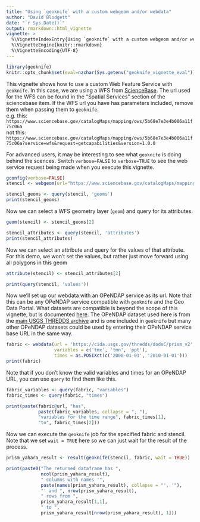 ---
title: "Using `geoknife` with a custom webgeom and/or webdata"
author: "David Blodgett"
date: "`r Sys.Date()`"
output: rmarkdown::html_vignette
vignette: >
  %\VignetteIndexEntry{Using `geoknife` with a custom webgeom and/or webdata}
  %\VignetteEngine{knitr::rmarkdown}
  %\VignetteEncoding{UTF-8}
---
```{r init, echo=FALSE, include=FALSE}
library(geoknife)
knitr::opts_chunk$set(eval=nzchar(Sys.getenv("geoknife_vignette_eval")))
```

This vignette shows how to use a custom Web Feature Service with `geoknife`. In this case, we are using a WFS from [ScienceBase](https://www.sciencebase.gov/catalog/item/5b68e7e3e4b006a11f75c06a). The url used for the WFS can be found in the "Spatial Services" section of the sciencebase item. If the WFS url you have has parameters included, remove them when passing them to `geoknife`.  
e.g. this: `https://www.sciencebase.gov/catalogMaps/mapping/ows/5b68e7e3e4b006a11f75c06a`  
not this: `https://www.sciencebase.gov/catalogMaps/mapping/ows/5b68e7e3e4b006a11f75c06a?service=wfs&request=getcapabilities&version=1.0.0`

For advanced users, it may be interesting to see what `geoknife` is doing behind the scences. Switch `verbose=FALSE` to `verbose=TRUE` to see the web service request being made when you execute this vignette.

```{r stencil, echo=T}
gconfig(verbose=FALSE)
stencil <- webgeom(url="https://www.sciencebase.gov/catalogMaps/mapping/ows/5b68e7e3e4b006a11f75c06a")

stencil_geoms <- query(stencil, 'geoms')
print(stencil_geoms)
```

Now we can select a WFS geometry layer (`geom`) and query for its attributes. 
```{r attribute, echo=T}
geom(stencil) <- stencil_geoms[2]

stencil_attributes <- query(stencil, 'attributes')
print(stencil_attributes)
```

Now we can select an attribute and query for the values of that attribute. For this demo, we won't set the values, but rather just move forward using all polygons in this geom
```{r value, echo=T}
attribute(stencil) <- stencil_attributes[2]

print(query(stencil, 'values'))
```

Now we'll set up our webdata with an OPeNDAP service as its url. Note that this can be any OPeNDAP service compatible with `geoknife` and the Geo Data Portal. What datasets are compatible is beyond the scope of this vignette, but is documented [here](https://my.usgs.gov/confluence/display/GeoDataPortal/Custom+Dataset+Use+Guidlines). The OPeNDAP dataset used here is from the [main USGS THREDDS archive](https://cida.usgs.gov/thredds/) and is one included in `geoknife` but many other OPeNDAP datasets could be used by entering their OPeNDAP service base URL in the same way. 

```{r fabric, echo=T}
fabric <- webdata(url = 'https://cida.usgs.gov/thredds/dodsC/prism_v2', 
                  variables = c('tmx', 'tmn', 'ppt'),
                  times = as.POSIXct(c('2000-01-01', '2010-01-01')))
print(fabric)
```

Note that if you don't know the valid variables and times for an OPeNDAP URL, you can use `query` to find them like this.
```{r query_fabric, echo=T, warning=F}
fabric_variables <- query(fabric, "variables")
fabric_times <- query(fabric, "times")

print(paste(fabric@url, "has", 
            paste(fabric_variables, collapse = ", "), 
            "variables for the time range", fabric_times[1], 
            "to", fabric_times[2]))
```

Now we can execute the `geoknife` job for the specified fabric and stencil. Note that we set `wait = TRUE` here so we can just wait for the result of the process.

```{r execute, echo=T}
prism_yahara_result <- result(geoknife(stencil, fabric, wait = TRUE))
```

```{r print_execute, echo=F}
print(paste0("The returned dataframe has ", 
             ncol(prism_yahara_result), 
             " columns with names '", 
             paste(names(prism_yahara_result), collapse = "', '"), 
             "' and ", nrow(prism_yahara_result), 
             " rows from ", 
             prism_yahara_result[1,1], 
             " to ", 
             prism_yahara_result[nrow(prism_yahara_result), 1]))
```